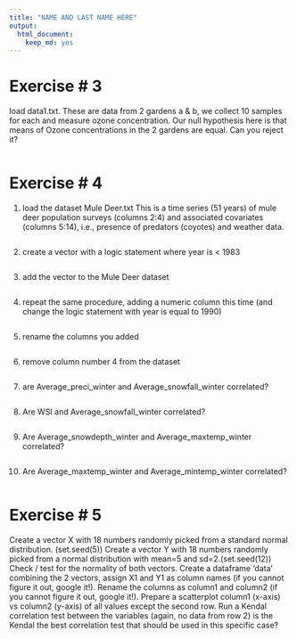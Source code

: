 ```yaml
---
title: "NAME AND LAST NAME HERE"
output: 
  html_document: 
    keep_md: yes
---
```


# Exercise # 3
load data1.txt.
These are data from 2 gardens a & b, we collect 10 samples for each and measure ozone concentration. 
Our null hypothesis here is that means of Ozone concentrations in the 2 gardens are equal. Can you reject it?

```r


```

# Exercise # 4

(1) load the dataset Mule Deer.txt
This is a time series (51 years) of mule deer population surveys (columns 2:4) and associated covariates (columns 5:14), i.e., presence of predators (coyotes) and weather data. 


```r


```

(2) create a vector with a logic statement where year is < 1983
```r


```


(3) add the vector to the Mule Deer dataset
```r


```


(4) repeat the same procedure, adding a numeric column this time 
(and change the logic statement with year is equal to 1990)
```r


```

(5) rename the columns you added 
```r


```

(6) remove column number 4 from the dataset
```r

```

(7) are Average_preci_winter and Average_snowfall_winter correlated?
```r


```

(8) Are  WSI and Average_snowfall_winter correlated?

```r

```

(9) Are Average_snowdepth_winter and Average_maxtemp_winter correlated?
```r


```

(10) Are Average_maxtemp_winter and Average_mintemp_winter correlated?

```r

```


# Exercise # 5


Create a vector X with 18 numbers randomly picked from a standard normal distribution.
(set.seed(5))
Create a vector Y with 18 numbers randomly picked from a normal distribution with mean=5 and sd=2.(set.seed(12))
Check / test for the normality of both vectors. 
Create a dataframe 'data' combining the 2 vectors, assign X1 and Y1 as column names (if you cannot figure it out, google it!).
Rename the columns as column1 and column2 (if you cannot figure it out, google it!).
Prepare a scatterplot column1 (x-axis) vs column2 (y-axis) of all values except the second row.
Run a Kendal correlation test between the variables (again, no data from row 2)
is the Kendal the best correlation test that should be used in this specific case?

```r

```





